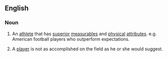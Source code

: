 ==English==

===Noun===
{{en-noun|head=[[workout]] [[warrior]]}}

# {{context|sports|slang|lang=en}} An [[athlete]] that has [[superior]] [[measurables]] and [[physical]] [[attributes]]. e.g. American football players who outperform expectations. 
# {{context|sports|slang|lang=en}} A [[player]] is not as accomplished on the field as he or she would suggest.